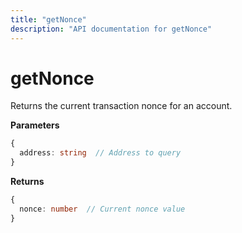 ```yaml
---
title: "getNonce"
description: "API documentation for getNonce"
---
```


# getNonce

Returns the current transaction nonce for an account.

**Parameters**
```typescript
{
  address: string  // Address to query
}
```

**Returns**
```typescript
{
  nonce: number  // Current nonce value
}
```


